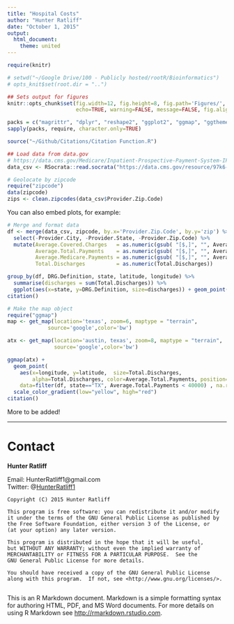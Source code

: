 ```yaml
---
title: "Hospital Costs"
author: "Hunter Ratliff"
date: "October 1, 2015"
output: 
  html_document:
    theme: united
---
```



```r
require(knitr)

# setwd("~/Google Drive/100 - Publicly hosted/rootR/Bioinformatics")
# opts_knit$set(root.dir = "..")

## Sets output for figures
knitr::opts_chunk$set(fig.width=12, fig.height=8, fig.path='Figures/',
                      echo=TRUE, warning=FALSE, message=FALSE, fig.align='center')
```

```r
packs = c("magrittr", "dplyr", "reshape2", "ggplot2", "ggmap", "ggthemes", "zipcode", "ggvis")
sapply(packs, require, character.only=TRUE)  

source("~/Github/Citations/Citation Function.R")
```

```r
## Load data from data.gov
# https://data.cms.gov/Medicare/Inpatient-Prospective-Payment-System-IPPS-Provider/97k6-zzx3
data_csv <- RSocrata::read.socrata("https://data.cms.gov/resource/97k6-zzx3.csv")

# Geolocate by zipcode
require("zipcode")
data(zipcode)
zips <- clean.zipcodes(data_csv$Provider.Zip.Code)
```

You can also embed plots, for example:

```r
# Merge and format data
df <- merge(data_csv, zipcode, by.x='Provider.Zip.Code', by.y='zip') %>% 
  select(-Provider.City, -Provider.State, -Provider.Zip.Code) %>%
  mutate(Average.Covered.Charges   = as.numeric(gsub( "[$,]", "", Average.Covered.Charges)),
         Average.Total.Payments    = as.numeric(gsub( "[$,]", "", Average.Total.Payments)),
         Average.Medicare.Payments = as.numeric(gsub( "[$,]", "", Average.Medicare.Payments)),
         Total.Discharges          = as.numeric(Total.Discharges))

```


```r
group_by(df, DRG.Definition, state, latitude, longitude) %>% 
  summarise(discharges = sum(Total.Discharges)) %>%
  ggplot(aes(x=state, y=DRG.Definition, size=discharges)) + geom_point()
citation()

```


```r
# Make the map object
require("ggmap")
map <- get_map(location='texas', zoom=6, maptype = "terrain",
             source='google',color='bw')

atx <- get_map(location='austin, texas', zoom=8, maptype = "terrain",
               source='google',color='bw')
```

```r
ggmap(atx) + 
  geom_point(
    aes(x=longitude, y=latitude,  size=Total.Discharges, 
        alpha=Total.Discharges, color=Average.Total.Payments, position="jitter"),
    data=filter(df, state=="TX", Average.Total.Payments < 40000) , na.rm = T)  + 
  scale_color_gradient(low="yellow", high="red")
citation()
```

More to be added!

***
# Contact

**Hunter Ratliff**

Email: HunterRatliff1@gmail.com   
Twitter: @[HunterRatliff1](https://twitter.com/HunterRatliff1)   

```
Copyright (C) 2015 Hunter Ratliff

This program is free software: you can redistribute it and/or modify
it under the terms of the GNU General Public License as published by
the Free Software Foundation, either version 3 of the License, or
(at your option) any later version.

This program is distributed in the hope that it will be useful,
but WITHOUT ANY WARRANTY; without even the implied warranty of
MERCHANTABILITY or FITNESS FOR A PARTICULAR PURPOSE.  See the
GNU General Public License for more details.

You should have received a copy of the GNU General Public License
along with this program.  If not, see <http://www.gnu.org/licenses/>.


```

This is an R Markdown document. Markdown is a simple formatting syntax for authoring HTML, PDF, and MS Word documents. For more details on using R Markdown see <http://rmarkdown.rstudio.com>.